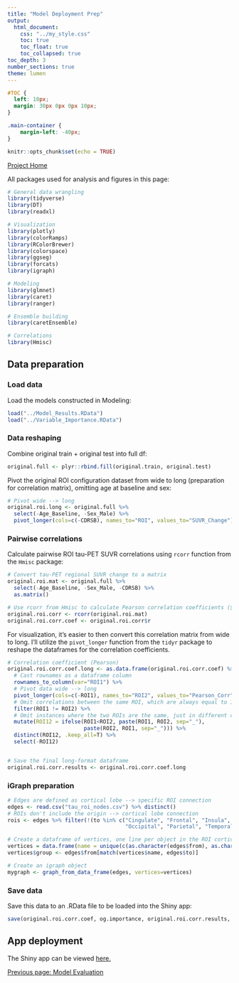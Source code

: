 ```yaml
---
title: "Model Deployment Prep"
output: 
  html_document:
    css: "../my_style.css"
    toc: true
    toc_float: true
    toc_collapsed: true
toc_depth: 3
number_sections: true
theme: lumen
---
```


```css
#TOC {
  left: 10px;
  margin: 30px 0px 0px 10px;
}

.main-container {
    margin-left: -40px;
}
```

<script src="../hideOutput.js"></script>

```r
knitr::opts_chunk$set(echo = TRUE)
```

<a class="et_pb_button" title="Project Home" href="https://anniegbryant.github.io/DA5030_Final_Project/">Project Home</a> 

All packages used for analysis and figures in this page:

<div class="fold s">
```r
# General data wrangling
library(tidyverse)
library(DT)
library(readxl)

# Visualization
library(plotly)
library(colorRamps)
library(RColorBrewer)
library(colorspace)
library(ggseg)
library(forcats)
library(igraph)

# Modeling
library(glmnet)
library(caret)
library(ranger)

# Ensemble building
library(caretEnsemble)

# Correlations
library(Hmisc)
```
</div>

## Data preparation

### Load data

Load the models constructed in Modeling:
```r
load("../Model_Results.RData")
load("../Variable_Importance.RData")
```


### Data reshaping

Combine original train + original test into full df:
```r
original.full <- plyr::rbind.fill(original.train, original.test)
```


Pivot the original ROI configuration dataset from wide to long (preparation for correlation matrix), omitting age at baseline and sex:

```r
# Pivot wide --> long
original.roi.long <- original.full %>%
  select(-Age_Baseline, -Sex_Male) %>%
  pivot_longer(cols=c(-CDRSB), names_to="ROI", values_to="SUVR_Change")
```


### Pairwise correlations

Calculate pairwise ROI tau-PET SUVR correlations using `rcorr` function from the `Hmisc` package:
```r
# Convert tau-PET regional SUVR change to a matrix
original.roi.mat <- original.full %>%
  select(-Age_Baseline, -Sex_Male, -CDRSB) %>%
  as.matrix()

# Use rcorr from Hmisc to calculate Pearson correlation coefficients ($r)
original.roi.corr <- rcorr(original.roi.mat)
original.roi.corr.coef <- original.roi.corr$r
```


For visualization, it's easier to then convert this correlation matrix from wide to long. I'll utilize the `pivot_longer` function from the `tidyr` package to reshape the dataframes for the correlation coefficients.

```r
# Correlation coefficient (Pearson)
original.roi.corr.coef.long <- as.data.frame(original.roi.corr.coef) %>%
  # Cast rownames as a dataframe column
  rownames_to_column(var="ROI1") %>%
  # Pivot data wide --> long
  pivot_longer(cols=c(-ROI1), names_to="ROI2", values_to="Pearson_Corr") %>%
  # Omit correlations between the same ROI, which are always equal to 1
  filter(ROI1 != ROI2) %>%
  # Omit instances where the two ROIs are the same, just in different columns
  mutate(ROI12 = ifelse(ROI1<ROI2, paste(ROI1, ROI2, sep="_"),
                        paste(ROI2, ROI1, sep="_"))) %>%
  distinct(ROI12, .keep_all=T) %>%
  select(-ROI12)


# Save the final long-format dataframe
original.roi.corr.results <- original.roi.corr.coef.long
```


### iGraph preparation

```r
# Edges are defined as cortical lobe --> specific ROI connection
edges <- read.csv("tau_roi_nodes.csv") %>% distinct()
# ROIs don't include the origin --> cortical lobe connection
rois <- edges %>% filter(!(to %in% c("Cingulate", "Frontal", "Insula",
                                     "Occipital", "Parietal", "Temporal")))

# Create a dataframe of vertices, one line per object in the ROI cortical lobe hierarchy
vertices = data.frame(name = unique(c(as.character(edges$from), as.character(edges$to))))
vertices$group <- edges$from[match(vertices$name, edges$to)]

# Create an igraph object
mygraph <- graph_from_data_frame(edges, vertices=vertices)
```

### Save data

Save this data to an .RData file to be loaded into the Shiny app:
```r
save(original.roi.corr.coef, og.importance, original.roi.corr.results, ggseg.aparc, ggseg.aseg, rois, vertices, mygraph, file="shiny_data.RData")
```


## App deployment
The Shiny app can be viewed [here.]( https://annie-bryant.shinyapps.io/AV1451_TauPET_Uptake_Change_Analysis/)


<a class="et_pb_button" title="Previous page" href="https://anniegbryant.github.io/DA5030_Final_Project/5_Model_Evaluation.html">Previous page: Model Evaluation</a>